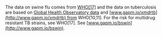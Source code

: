 The data on swine flu comes from [WHO[17]](http://www.who.int/csr/disease/swineflu/updates/en/index.html) and the data on tuberculosis are based on [Global Health Observatory data](http://www.who.int/gho/tb/) and [www.gapm.io/xmdrtb](http://www.gapm.io/xmdrtb) from WHO[10,11]. For the risk for multidrug resistant TB strains, see WHO[17]. See [www.gapm.io/bswin](http://www.gapm.io/bswin).